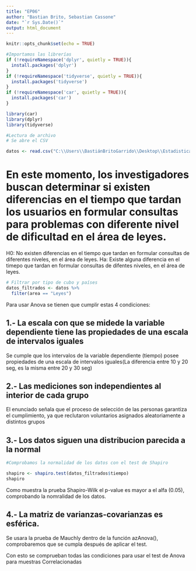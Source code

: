 ```yaml
---
title: "EP06"
author: "Bastian Brito, Sebastian Cassone"
date: "`r Sys.Date()`"
output: html_document
---
```


```r
knitr::opts_chunk$set(echo = TRUE)
```

```r
#Importamos las librerías
if (!requireNamespace('dplyr', quietly = TRUE)){
  install.packages('dplyr')
}
if (!requireNamespace('tidyverse', quietly = TRUE)){
  install.packages('tidyverse')
}
if (!requireNamespace('car', quietly = TRUE)){
  install.packages('car')
}

library(car)
library(dplyr)
library(tidyverse)
```

```r
#Lectura de archivo
# Se abre el CSV

datos <- read.csv("C:\\Users\\BastiánBritoGarrido\\Desktop\\Estadistica\\EP06 Datos.csv")

```

# En este momento, los investigadores buscan determinar si existen diferencias en el tiempo que tardan los usuarios en formular consultas para problemas con diferente nivel de dificultad en el área de leyes.

H0: No existen diferencias en el tiempo que tardan en formular consultas de diferentes niveles, en el área de leyes.
Ha: Existe alguna diferencia en el timepo que tardan en formular consultas de difentes niveles, en el área de leyes.

```r
# Filtrar por tipo de cubo y países
datos_filtrados <- datos %>%
  filter(area == "Leyes")
```

Para usar Anova se tienen que cumplir estas 4 condiciones:


## 1.- La escala con que se midede la variable dependiente tiene las propiedades de una escala de intervalos iguales

Se cumple que los intervalos de la variable dependiente (tiempo) posee propiedades de una escala de intervalos iguales(La diferencia entre 10 y 20 seg, es la misma entre 20 y 30 seg)

## 2.- Las mediciones son independientes al interior de cada grupo

El enunciado señala que el proceso de selección de las personas garantiza el cumplimiento, ya que reclutaron voluntarios asignados aleatoriamente a distintos grupos

## 3.- Los datos siguen una distribucion parecida a la normal

```r
#Comprobamos la normalidad de los datos con el test de Shapiro

shapiro <- shapiro.test(datos_filtrados$tiempo)
shapiro


```
Como muestra la prueba Shapiro-Wilk el p-value es mayor a el alfa (0.05), comprobando la nomralidad de los datos.



## 4.- La matriz de varianzas-covarianzas es esférica.

Se usara la prueba de Mauchly dentro de la función azAnova(), comprobaremos que se cumpla después de aplicar el test.


Con esto se comprueban todas las condiciones para usar el test de Anova para muestras Correlacionadas

